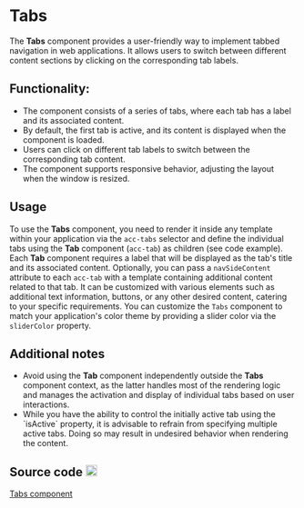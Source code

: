 
<Meta of={TabsStories} />

<style>
  {`
    .github-icon {
      margin-left: 0.25rem;
    }
  `}
</style>

# Tabs

The <strong>Tabs</strong> component provides a user-friendly way to implement tabbed navigation
in web applications. It allows users to switch between different content sections
by clicking on the corresponding tab labels.

<Canvas of={TabsStories.Primary} />

<Controls />

## Functionality:

<ul>
  <li>
    The component consists of a series of tabs, where each tab has a label and
    its associated content.
  </li>
  <li>
    By default, the first tab is active, and its content is displayed when the
    component is loaded.
  </li>
  <li>
    Users can click on different tab labels to switch between the corresponding
    tab content.
  </li>
  <li>
    The component supports responsive behavior, adjusting the layout when the
    window is resized.
  </li>
</ul>

## Usage

To use the <strong>Tabs</strong> component, you need to render it inside any template within your application via the `acc-tabs` selector
and define the individual tabs using the <strong>Tab</strong> component (`acc-tab`) as children (see code example).
Each <strong>Tab</strong> component requires a label that will be displayed as the tab's title and its associated content.
Optionally, you can pass a `navSideContent` attribute to each `acc-tab` with a template containing additional content related to that tab.
It can be customized with various elements such as additional text information, buttons, or any other desired content, catering to your specific requirements.
You can customize the `Tabs` component to match your application's color theme by providing a slider color via the `sliderColor` property.

## Additional notes

<ul>
  <li>
    Avoid using the <strong>Tab</strong> component independently outside the
    <strong>Tabs</strong> component context, as the latter handles most of the rendering
    logic and manages the activation and display of individual tabs based on user
    interactions.
  </li>
  <li>
    While you have the ability to control the initially active tab using the
    `isActive` property, it is advisable to refrain from specifying multiple
    active tabs. Doing so may result in undesired behavior when rendering the
    content.
  </li>
</ul>

## Source code <img className="github-icon" src={GithubIcon} alt="github" width="20"/>

[Tabs component](https://github.com/histefanov/accedia-angular-components/tree/main/projects/accedia-angular-components/src/lib/components/tabs)<br />
